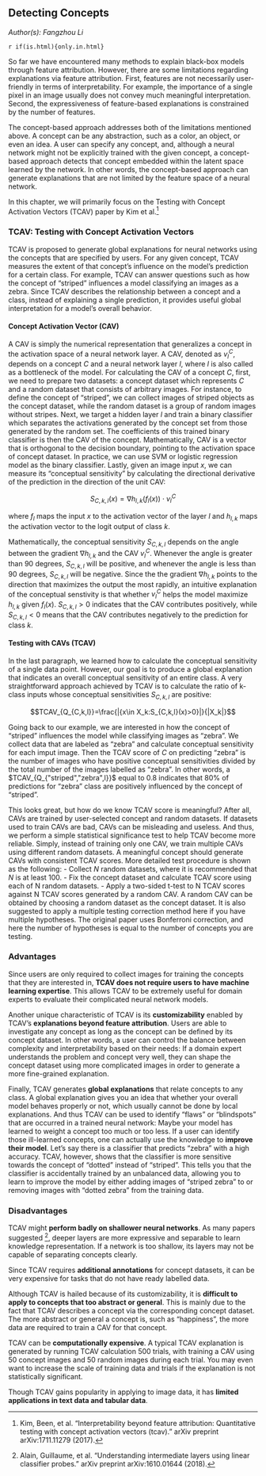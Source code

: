 ## Detecting Concepts

*Author(s): Fangzhou Li*

`r if(is.html){only.in.html}`

So far we have encountered many methods to explain black-box models through feature attribution.
However, there are some limitations regarding explanations via feature attribution.
First, features are not necessarily user-friendly in terms of interpretability.
For example, the importance of a single pixel in an image usually does not convey much meaningful interpretation.
Second, the expressiveness of feature-based explanations is constrained by the number of features.

The concept-based approach addresses both of the limitations mentioned above.
A concept can be any abstraction, such as a color, an object, or even an idea.
A user can specify any concept, and, although a neural network might not be explicitly trained with the given concept, a concept-based approach detects that concept embedded within the latent space learned by the network.
In other words, the concept-based approach can generate explanations that are not limited by the feature space of a neural network.

In this chapter, we will primarily focus on the Testing with Concept Activation Vectors (TCAV) paper by Kim et al.[^tcav]

### TCAV: Testing with Concept Activation Vectors

TCAV is proposed to generate global explanations for neural networks using the concepts that are specified by users.
For any given concept, TCAV measures the extent of that concept's influence on the model's prediction for a certain class.
For example, TCAV can answer questions such as how the concept of "striped" influences a model classifying an images as a zebra.
Since TCAV describes the relationship between a concept and a class, instead of explaining a single prediction, it provides useful global interpretation for a model's overall behavior.

<!-- #### Intuition

Many methods we have encountered so far are explaining the behavior of a model in terms of its features.
There are two limitations of interpretability based on feature attribution: First, features are not necessarily user-friendly.
For example, the importance of a single pixel usually does not convey much meaningful interpretation.
Second, the expressiveness of feature-based explanations is constrained by the number of features.
Considering neural networks are capable of mapping the given features into a more expressive representation, we want to leverage that high-level representation to generate explanations that are more easily understood by humans. -->

#### Concept Activation Vector (CAV)

A CAV is simply the numerical representation that generalizes a concept in the activation space of a neural network layer.
A CAV, denoted as $v_l^C$, depends on a concept $C$ and a neural network layer $l$, where $l$ is also called as a bottleneck of the model.
For calculating the CAV of a concept $C$, first, we need to prepare two datasets: a concept dataset which represents $C$ and a random dataset that consists of arbitrary images.
For instance, to define the concept of "striped", we can collect images of striped objects as the concept dataset, while the random dataset is a group of random images without stripes.
Next, we target a hidden layer $l$ and train a binary classifier which separates the activations generated by the concept set from those generated by the random set.
The coefficients of this trained binary classifier is then the CAV of the concept.
Mathematically, CAV is a vector that is orthogonal to the decision boundary, pointing to the activation space of concept dataset.
In practice, we can use SVM or logistic regression model as the binary classifier.
Lastly, given an image input $x$, we can measure its "conceptual sensitivity" by calculating the directional derivative of the prediction in the direction of the unit CAV:

$$S_{C,k,l}(x)=\nabla h_{l,k}(f_l(x))\cdot v_l^C$$

where $f_l$ maps the input $x$ to the activation vector of the layer $l$ and $h_{l,k}$ maps the activation vector to the logit output of class $k$.

Mathematically, the conceptual sensitivity $S_{C,k,l}$ depends on the angle between the gradient $\nabla h_{l,k}$ and the CAV $v_l^C$.
Whenever the angle is greater than 90 degrees, $S_{C,k,l}$ will be positive, and whenever the angle is less than 90 degrees, $S_{C,k,l}$ will be negative.
Since the the gradient $\nabla h_{l,k}$ points to the direction that maximizes the output the most rapidly, an intuitive explanation of the conceptual senstivity is that whether $v_l^C$ helps the model maximize $h_{l,k}$ given $f_l(x)$.
$S_{C,k,l}>0$ indicates that the CAV contributes positively, while $S_{C,k,l}<0$ means that the CAV contributes negatively to the prediction for class $k$.

#### Testing with CAVs (TCAV)

In the last paragraph, we learned how to calculate the conceptual sensitivity of a single data point.
However, our goal is to produce a global explanation that indicates an overall conceptual sensitivity of an entire class.
A very straightforward approach achieved by TCAV is to calculate the ratio of k-class inputs whose conceptual sensitivities $S_{C,k,l}$ are positive:

$$TCAV_{Q_{C,k,l}}=\frac{|{x\in X_k:S_{C,k,l}(x)>0}|}{|X_k|}$$

Going back to our example, we are interested in how the concept of "striped" influences the model while classifying images as "zebra".
We collect data that are labeled as "zebra" and calculate conceptual sensitivity for each imput image.
Then the TCAV score of $C$ on predicting "zebra" is the number of images who have positive conceptual sensitivities divided by the total number of the images labelled as "zebra".
In other words, a $TCAV_{Q_{"striped","zebra",l}}$ equal to 0.8 indicates that 80% of predictions for "zebra" class are positively influenced by the concept of "striped".

This looks great, but how do we know TCAV score is meaningful? After all, CAVs are trained by user-selected concept and random datasets. If datasets used to train CAVs are bad, CAVs can be misleading and useless. And thus, we perform a simple statistical significance test to help TCAV become more reliable. Simply, instead of training only one CAV, we train multiple CAVs using different random datasets. A meaningful concept should generate CAVs with consistent TCAV scores. More detailed test procedure is shown as the following:
- Collect $N$ random datasets, where it is recommended that $N$ is at least 100.
- Fix the concept dataset and calculate TCAV score using each of N random datasets.
- Apply a two-sided t-test to N TCAV scores against N TCAV scores generated by a random CAV.
A random CAV can be obtained by choosing a random dataset as the concept dataset.
It is also suggested to apply a multiple testing correction method here if you have multiple hypotheses.
The original paper uses Bonferroni correction, and here the number of hypotheses is equal to the number of concepts you are testing.

### Advantages

Since users are only required to collect images for training the concepts that they are interested in, **TCAV does not require users to have machine learning expertise**.
This allows TCAV to be extremely useful for domain experts to evaluate their complicated neural network models.

Another unique characteristic of TCAV is its **customizability** enabled by TCAV's **explanations beyond feature attribution**.
Users are able to investigate any concept as long as the concept can be defined by its concept dataset.
In other words, a user can control the balance between complexity and interpretability based on their needs: If a domain expert understands the problem and concept very well, they can shape the concept dataset using more complicated images in order to generate a more fine-grained explanation.

Finally, TCAV generates **global explanations** that relate concepts to any class.
A global explanation gives you an idea that whether your overall model behaves properly or not, which usually cannot be done by local explanations. 
And thus TCAV can be used to identify "flaws" or "blindspots" that are occurred in a trained neural network: Maybe your model has learned to weight a concept too much or too less.
If a user can identify those ill-learned concepts, one can actually use the knowledge to **improve their model**.
Let's say there is a classifier that predicts "zebra" with a high accuracy. TCAV, however, shows that the classifier is more sensitive towards the concept of "dotted" instead of "striped".
This tells you that the classifier is accidentally trained by an unbalanced data, allowing you to learn to improve the model by either adding images of "striped zebra" to or removing images with "dotted zebra" from the training data.

### Disadvantages

TCAV might **perform badly on shallower neural networks**.
As many papers suggested [^probe], deeper layers are more expressive and separable to learn knowledge representation.
If a network is too shallow, its layers may not be capable of separating concepts clearly.

Since TCAV requires **additional annotations** for concept datasets, it can be very expensive for tasks that do not have ready labelled data.

Although TCAV is hailed because of its customizability, it is **difficult to apply to concepts that too abstract or general**.
This is mainly due to the fact that TCAV describes a concept via the corresponding concept dataset.
The more abstract or general a concept is, such as "happiness", the more data are required to train a CAV for that concept.  

TCAV can be **computationally expensive**. A typical TCAV explanation is generated by running  TCAV calculation 500 trials, with training a CAV using 50 concept images and 50 random images during each trial. You may even want to increase the scale of training data and trials if the explanation is not statistically significant.

Though TCAV gains popularity in applying to image data, it has **limited applications in text data and tabular data**.


<!-- You have to learn the concepts from data.
That means if you want to understand whether the network uses the concept of "female" for the classification of e.g. images, you have to provide some examples of "female" (could be images with women in it), and non-female (images without women in it).

You send all those images through the network 

Good thing is that TCAV does not require to change the network you are using, but you can use the network that you already have.




TCAV uses directional derivatives to quantify the importance of a concept for the classification or prediction.
The concept is defined by the user and must be defined via some positive and negative data examples.
For example for the image classification of a zebra, the concept might be stripes.
The concept is defined byselecting images of stripes and some randomly sampled images without stripes.

Code for TCAV: https://github.com/tensorflow/tcav

TODO: CONTINUE DESCRIBING TCAV

Good things about TCAV:
The concepts are not required to be known at training time.
Really any concept can be analyzed, as long as you find some positive and negative examples. -->

<!-- Feature Visualization for RNNs -->
<!-- For RNNs: https://medium.com/@plusepsilon/visualizations-of-recurrent-neural-networks-c18f07779d56
https://distill.pub/2019/memorization-in-rnns/
http://lstm.seas.harvard.edu/

TODO: Checkout RNNVis and LSTMVis

List of notebooks:
https://github.com/tensorflow/lucid
More a tool for getting a general, better understanding of cnns, but not for daily job.

### Word Embeddings

**Word Embeddings**
Word embeddings represent words as vectors which can be used to compute the similarity between words.
As another way to visualize concepts that were learned are word embeddings.
An embedding maps a discrete feature (e.g. a word) to a m-dimensional vector.
A word embedding is the vector in some embedding space a word is mapped onto.
The embedding space is learned by the neural network.
The directions in that space often correlate to concepts.
This means that words with similar vectors have some similarity, e.g. cat and dog.
This also has the nice effect that we can do arithmetics in that space.
e.g.

$$embedding(king)-embedding(queen)=embedding(man)-embedding(woman)$$

The embeddings are high-dimensional vectors.
For visualization, they are often mapped to 2 Dimensions (e.g. with tSNE) TODO: CITE

What can you do with embeddings?
You can visualize the concepts that were learned.
Embedding let us analyze what the neural network learned.
For example, did it learn some kind of bias?
How do we get word embeddings?
Other use cases include to use these embeddings as feature transformations before the e.g. text is used in a machine learning model.

How are they created?
It's a mapping from categorical features (e.g. words) to some vectors.
They can be initialized with random weights and the embeddings are learned along with the thing you are trying to predict, e.g. with a recurrent neural network.
An alternativ is to use a pre-trained embedding like word2vec, GloVe or fasttext.
Those are trained over huge corpuses of text to predict words from their neighboring words.


 - concepts can transform when learning, e.g. dog into waterfall

**Detecting Concepts During Training Time**

Towards Robust Interpretability with Self-Explaining Neural Networks


**Software**

- CAffee and with GANS https://github.com/Evolving-AI-Lab/synthesizing


### Other approaches for concepts

- Word embeddings https://papers.nips.cc/paper/5021-distributed-representations-of-words-and-phrases-and-their-compositionality.pdf
-  -->

[^tcav]: Kim, Been, et al. "Interpretability beyond feature attribution: Quantitative testing with concept activation vectors (tcav)." arXiv preprint arXiv:1711.11279 (2017).

[^probe]: Alain, Guillaume, et al. "Understanding intermediate layers using linear classifier probes." arXiv preprint arXiv:1610.01644 (2018).

<!-- [^dissect]: Bau, David, et al. "Network dissection: Quantifying interpretability of deep visual representations." Proceedings of the IEEE Conference on Computer Vision and Pattern Recognition. 2017. -->
